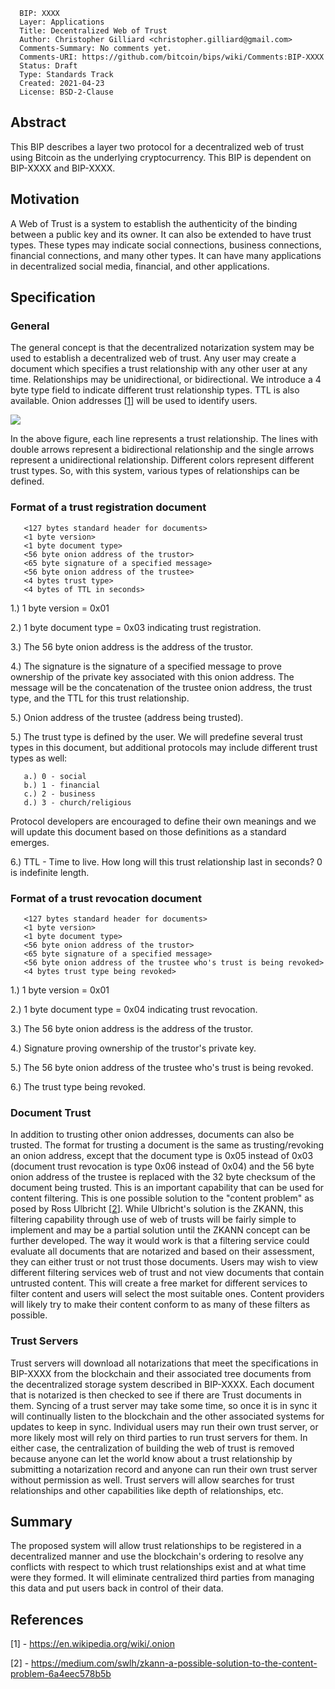 <pre>
  BIP: XXXX
  Layer: Applications
  Title: Decentralized Web of Trust
  Author: Christopher Gilliard <christopher.gilliard@gmail.com>
  Comments-Summary: No comments yet.
  Comments-URI: https://github.com/bitcoin/bips/wiki/Comments:BIP-XXXX
  Status: Draft
  Type: Standards Track
  Created: 2021-04-23
  License: BSD-2-Clause
</pre>

==Abstract==

This BIP describes a layer two protocol for a decentralized web of trust using Bitcoin as the underlying cryptocurrency. This BIP is dependent on BIP-XXXX and BIP-XXXX.

==Motivation==

A Web of Trust is a system to establish the authenticity of the binding between a public key and its owner. It can also be extended to have trust types. These types may indicate social connections, business connections, financial connections, and many other types. It can have many applications in decentralized social media, financial, and other applications.

==Specification==

===General===

The general concept is that the decentralized notarization system may be used to establish a decentralized web of trust. Any user may create a document which specifies a trust relationship with any other user at any time. Relationships may be unidirectional, or bidirectional. We introduce a 4 byte type field to indicate different trust relationship types. TTL is also available. Onion addresses [<a href="#references">1</a>] will be used to identify users.

<img src="bip-XXXX/decentralized_web_of_trust.png">

In the above figure, each line represents a trust relationship. The lines with double arrows represent a bidirectional relationship and the single arrows represent a unidirectional relationship. Different colors represent different trust types. So, with this system, various types of relationships can be defined.

===Format of a trust registration document===

    <127 bytes standard header for documents>
    <1 byte version>
    <1 byte document type>
    <56 byte onion address of the trustor>
    <65 byte signature of a specified message>
    <56 byte onion address of the trustee>
    <4 bytes trust type>
    <4 bytes of TTL in seconds>

1.) 1 byte version = 0x01

2.) 1 byte document type = 0x03 indicating trust registration.

3.) The 56 byte onion address is the address of the trustor.

4.) The signature is the signature of a specified message to prove ownership of the private key associated with this onion address. The message will be the concatenation of the trustee onion address, the trust type, and the TTL for this trust relationship.

5.) Onion address of the trustee (address being trusted).

5.) The trust type is defined by the user. We will predefine several trust types in this document, but additional protocols may include different trust types as well:

    a.) 0 - social
    b.) 1 - financial
    c.) 2 - business
    d.) 3 - church/religious

Protocol developers are encouraged to define their own meanings and we will update this document based on those definitions as a standard emerges.

6.) TTL - Time to live. How long will this trust relationship last in seconds? 0 is indefinite length.

===Format of a trust revocation document===

    <127 bytes standard header for documents>
    <1 byte version>
    <1 byte document type>
    <56 byte onion address of the trustor>
    <65 byte signature of a specified message>
    <56 byte onion address of the trustee who's trust is being revoked>
    <4 bytes trust type being revoked>

1.) 1 byte version = 0x01

2.) 1 byte document type = 0x04 indicating trust revocation.

3.) The 56 byte onion address is the address of the trustor.

4.) Signature proving ownership of the trustor's private key.

5.) The 56 byte onion address of the trustee who's trust is being revoked.

6.) The trust type being revoked.

===Document Trust===

In addition to trusting other onion addresses, documents can also be trusted. The format for trusting a document is the same as trusting/revoking an onion address, except that the document type is 0x05 instead of 0x03 (document trust revocation is type 0x06 instead of 0x04) and the 56 byte onion address of the trustee is replaced with the 32 byte checksum of the document being trusted. This is an important capability that can be used for content filtering. This is one possible solution to the "content problem" as posed by Ross Ulbricht [<a href="#references">2</a>]. While Ulbricht's solution is the ZKANN, this filtering capability through use of web of trusts will be fairly simple to implement and may be a partial solution until the ZKANN concept can be further developed. The way it would work is that a filtering service could evaluate all documents that are notarized and based on their assessment, they can either trust or not trust those documents. Users may wish to view different filtering services web of trust and not view documents that contain untrusted content. This will create a free market for different services to filter content and users will select the most suitable ones. Content providers will likely try to make their content conform to as many of these filters as possible.

===Trust Servers===

Trust servers will download all notarizations that meet the specifications in BIP-XXXX from the blockchain and their associated tree documents from the decentralized storage system described in BIP-XXXX. Each document that is notarized is then checked to see if there are Trust documents in them. Syncing of a trust server may take some time, so once it is in sync it will continually listen to the blockchain and the other associated systems for updates to keep in sync. Individual users may run their own trust server, or more likely most will rely on third parties to run trust servers for them. In either case, the centralization of building the web of trust is removed because anyone can let the world know about a trust relationship by submitting a notarization record and anyone can run their own trust server without permission as well. Trust servers will allow searches for trust relationships and other capabilities like depth of relationships, etc.

==Summary==

The proposed system will allow trust relationships to be registered in a decentralized manner and use the blockchain's ordering to resolve any conflicts with respect to which trust relationships exist and at what time were they formed. It will eliminate centralized third parties from managing this data and put users back in control of their data.

==References==

[1] - https://en.wikipedia.org/wiki/.onion

[2] - https://medium.com/swlh/zkann-a-possible-solution-to-the-content-problem-6a4eec578b5b
